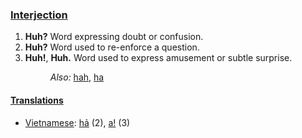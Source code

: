 === [[Interjection]] ===
#'''Huh?''' Word expressing doubt or confusion.
#'''Huh?''' Word used to re-enforce a question.
#'''Huh!''', '''Huh.''' Word used to express amusement or subtle surprise.
#:''Also:'' [[hah]], [[ha]]

==== [[Translations]] ====
*[[Vietnamese]]: [[hả]] (2), [[a|a!]] (3)